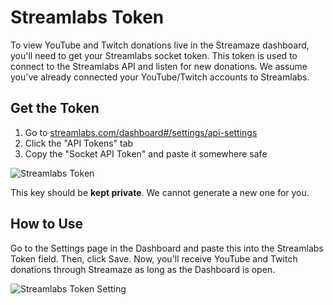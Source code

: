 
# Streamlabs Token

To view YouTube and Twitch donations live in the Streamaze dashboard, you'll need to get your Streamlabs socket token. This token is used to connect to the Streamlabs API and listen for new donations. We assume you've already connected your YouTube/Twitch accounts to Streamlabs.

## Get the Token

1. Go to [streamlabs.com/dashboard#/settings/api-settings](https://streamlabs.com/dashboard#/settings/api-settings)
2. Click the "API Tokens" tab
3. Copy the "Socket API Token" and paste it somewhere safe

![Streamlabs Token](/images/donations/streamlabs-token.png)

<Callout emoji="🔐">
    This key should be <b>kept private</b>. We cannot generate a new one for you.
</Callout>

## How to Use

Go to the Settings page in the Dashboard and paste this into the Streamlabs Token field. Then, click Save. Now, you'll receive YouTube and Twitch donations through Streamaze as long as the Dashboard is open.

![Streamlabs Token Setting](/images/donations/streamlabs-token-setting.png)